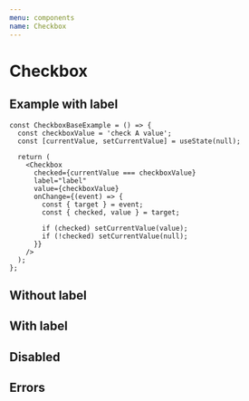 ```yaml
---
menu: components
name: Checkbox
---
```



# Checkbox

<Props of={Checkbox} />

## Example with label

```
const CheckboxBaseExample = () => {
  const checkboxValue = 'check A value';
  const [currentValue, setCurrentValue] = useState(null);

  return (
    <Checkbox
      checked={currentValue === checkboxValue}
      label="label"
      value={checkboxValue}
      onChange={(event) => {
        const { target } = event;
        const { checked, value } = target;

        if (checked) setCurrentValue(value);
        if (!checked) setCurrentValue(null);
      }}
    />
  );
};
```

## Without label

<Playground>
  <CheckboxBaseExample />
</Playground>

## With label

<Playground>
  <CheckboxExtendedExample checkboxValue="checkbox B value" label="end label checkbox" />
  <CheckboxExtendedExample checkboxValue="checkbox C value" label="start label checkbox" labelPlacement="start" />
  <CheckboxExtendedExample checkboxValue="checkbox D value" label="top label checkbox" labelPlacement="top" />
  <CheckboxExtendedExample checkboxValue="checkbox E value" label="top label checkbox" labelPlacement="bottom" />
</Playground>

## Disabled

<Playground>
  <CheckboxExtendedExample disabled label="disabled checkbox" />
</Playground>

## Errors

<Playground>
  <CheckboxExtendedExample error={true} helperText="error text" label="error checkbox" />
</Playground>
